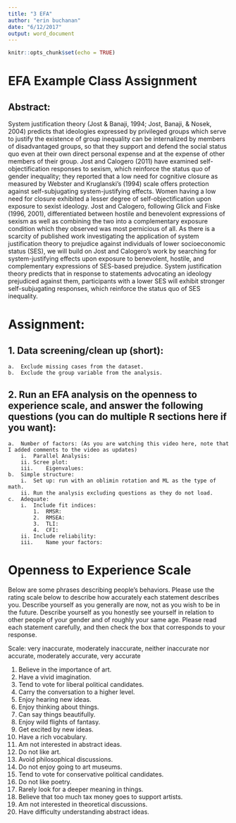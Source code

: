 ```yaml
---
title: "3 EFA"
author: "erin buchanan"
date: "6/12/2017"
output: word_document
---
```


```r
knitr::opts_chunk$set(echo = TRUE)
```

# EFA Example Class Assignment

## Abstract:
  System justification theory (Jost & Banaji, 1994; Jost, Banaji, & Nosek, 2004) predicts that ideologies expressed by privileged groups which serve to justify the existence of group inequality can be internalized by members of disadvantaged groups, so that they support and defend the social status quo even at their own direct personal expense and at the expense of other members of their group. Jost and Calogero (2011) have examined self-objectification responses to sexism, which reinforce the status quo of gender inequality; they reported that a low need for cognitive closure as measured by Webster and Kruglanski's (1994) scale offers protection against self-subjugating system-justifying effects. Women having a low need for closure exhibited a lesser degree of self-objectification upon exposure to sexist ideology. Jost and Calogero, following Glick and Fiske (1996, 2001), differentiated between hostile and benevolent expressions of sexism as well as combining the two into a complementary exposure condition which they observed was most pernicious of all. As there is a scarcity of published work investigating the application of system justification theory to prejudice against individuals of lower socioeconomic status (SES), we will build on Jost and Calogero's work by searching for system-justifying effects upon exposure to benevolent, hostile, and complementary expressions of SES-based prejudice. System justification theory predicts that in response to statements advocating an ideology prejudiced against them, participants with a lower SES will exhibit stronger self-subjugating responses, which reinforce the status quo of SES inequality. 

# Assignment: 

## 1.	Data screening/clean up (short):
    a.	Exclude missing cases from the dataset.
    b.	Exclude the group variable from the analysis.

## 2.	Run an EFA analysis on the openness to experience scale, and answer the following questions (you can do multiple R sections here if you want):
    a.	Number of factors: (As you are watching this video here, note that I added comments to the video as updates)
        i.	Parallel Analysis:
        ii.	Scree plot:
        iii.	Eigenvalues:
    b.	Simple structure:
        i.	Set up: run with an oblimin rotation and ML as the type of math.
        ii.	Run the analysis excluding questions as they do not load.
    c.	Adequate:
        i.	Include fit indices:
            1.	RMSR:
            2.	RMSEA:
            3.	TLI:
            4.	CFI:
        ii.	Include reliability:
        iii.	Name your factors: 

# Openness to Experience Scale
  Below are some phrases describing people's behaviors. Please use the rating scale below to describe how accurately each statement describes you. Describe yourself as you generally are now, not as you wish to be in the future. Describe yourself as you honestly see yourself in relation to other people of your gender and of roughly your same age.  Please read each statement carefully, and then check the box that corresponds to your response.

Scale: very inaccurate, moderately inaccurate, neither inaccurate nor accurate, moderately accurate, very accurate

1.	Believe in the importance of art.
2.	Have a vivid imagination.
3.	Tend to vote for liberal political candidates.
4.	Carry the conversation to a higher level.
5.	Enjoy hearing new ideas.
6.	Enjoy thinking about things.
7.	Can say things beautifully.
8.	Enjoy wild flights of fantasy.
9.	Get excited by new ideas.
10.	Have a rich vocabulary.
11.	Am not interested in abstract ideas.
12.	Do not like art.
13.	Avoid philosophical discussions.
14.	Do not enjoy going to art museums.
15.	Tend to vote for conservative political candidates.
16.	Do not like poetry.
17.	Rarely look for a deeper meaning in things.
18.	Believe that too much tax money goes to support artists.
19.	Am not interested in theoretical discussions.
20.	Have difficulty understanding abstract ideas.